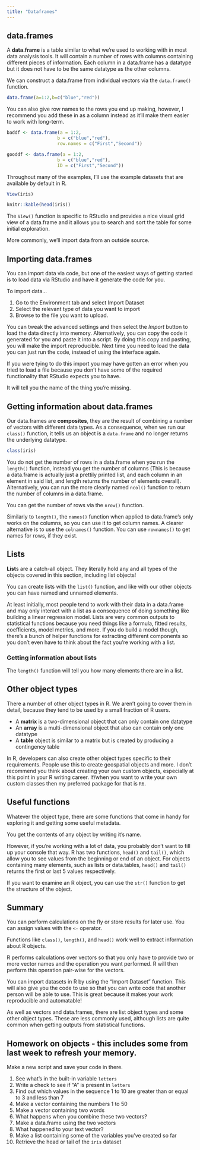 ```yaml
---
title: "Dataframes"
---
```


## data.frames
A **data.frame** is a table similar to what we're used to working with in most data analysis tools. It will contain a number of rows with columns containing different pieces of information. Each column in a data.frame has a datatype but it does not have to be the same datatype as the other columns.

We can construct a data.frame from individual vectors via the `data.frame()` function.

```r
data.frame(a=1:2,b=c("blue","red"))
```

You can also give row names to the rows you end up making, however, I recommend you add these in as a column instead as it'll make them easier to work with long-term.

```r
baddf <- data.frame(a = 1:2,
                   b = c("blue","red"),
                   row.names = c("First","Second"))

gooddf <- data.frame(a = 1:2,
                   b = c("blue","red"),
                   ID = c("First","Second"))
```

Throughout many of the examples, I'll use the example datasets that are available by default in R.

```r
View(iris)
```

```r
knitr::kable(head(iris))
```

The `View()` function is specific to RStudio and provides a nice visual grid view of a data.frame and it allows you to search and sort the table for some initial exploration.

More commonly, we'll import data from an outside source.

## Importing data.frames
You can import data via code, but one of the easiest ways of getting started is to load data via RStudio and have it generate the code for you.

To import data... 

1. Go to the Environment tab and select Import Dataset
2. Select the relevant type of data you want to import
3. Browse to the file you want to upload.

You can tweak the advanced settings and then select the *Import* button to load the data directly into memory. Alternatively, you can copy the code it generated for you and paste it into a script. By doing this copy and pasting, you will make the import reproducible. Next time you need to load the data you can just run the code, instead of using the interface again.


If you were tying to do this import you may have gotten an error when you tried to load a file because you don't have some of the required functionality that RStudio expects you to have.

It will tell you the name of the thing you're missing. 

## Getting information about data.frames
Our data.frames are **composites**, they are the result of combining a number of vectors with different data types. As a consequence, when we run our `class()` function, it tells us an object is a `data.frame` and no longer returns the underlying datatype.

```r
class(iris)
```

You do not get the number of rows in a data.frame when you run the `length()` function, instead you get the number of columns (This is because a data.frame is actually just a prettily printed list, and each column in an element in said list, and length returns the number of elements overall). Alternatively, you can run the more clearly named `ncol()` function to return the number of columns in a data.frame.

You can get the number of rows via the `nrow()` function.


Similarly to `length()`, the `names()` function when applied to data.frame's only works on the columns, so you can use it to get column names. A clearer alternative is to use the `colnames()` function. You can use `rownames()` to get names for rows, if they exist.


## Lists
**List**s are a catch-all object. They literally hold any and all types of the objects covered in this section, including list objects!

You can create lists with the `list()` function, and like with our other objects you can have named and unnamed elements.


At least initially, most people tend to work with their data in a data.frame and may only interact with a list as a consequence of doing something like building a linear regression model. Lists are very common outputs to statistical functions because you need things like a formula, fitted results, coefficients, model metrics, and more. If you do build a model though, there's a bunch of helper functions for extracting different components so you don't even have to think about the fact you're working with a list.

### Getting information about lists
The `length()` function will tell you how many elements there are in a list.


## Other object types
There a number of other object types in R. We aren't going to cover them in detail, because they tend to be used by a small fraction of R users.

- A **matrix** is a two-dimensional object that can only contain one datatype
- An **array** is a multi-dimensional object that also can contain only one datatype
- A **table** object is similar to a matrix but is created by producing a contingency table

In R, developers can also create other object types specific to their requirements. People use this to create geospatial objects and more. I don't recommend you think about creating your own custom objects, especially at this point in your R writing career. If/when you want to write your own custom classes then my preferred package for that is `R6`.


## Useful functions
Whatever the object type, there are some functions that come in handy for exploring it and getting some useful metadata.

You get the contents of any object by writing it's name.


However, if you're working with a lot of data, you probably don't want to fill up your console that way. R has two functions, `head()` and `tail()`, which allow you to see values from the beginning or end of an object. For objects containing many elements, such as lists or data.tables, `head()` and `tail()` returns the first or last 5 values respectively.


If you want to examine an R object, you can use the `str()` function to get the structure of the object.

## Summary
You can perform calculations on the fly or store results for later use. You can assign values with the `<-` operator.

Functions like `class()`, `length()`, and `head()` work well to extract information about R objects.

R performs calculations over vectors so that you only have to provide two or more vector names and the operation you want performed. R will then perform this operation pair-wise for the vectors.

You can import datasets in R by using the "Import Dataset" function. This will also give you the code to use so that you can write code that another person will be able to use. This is great because it makes your work reproducible and automatable!

As well as vectors and data.frames, there are list object types and some other object types. These are less commonly used, although lists are quite common when getting outputs from statistical functions.

## Homework on objects - this includes some from last week to refresh your memory.

Make a new script and save your code in there. 

1. See what's in the built-in variable `letters`
2. Write a check to see if "A" is present in `letters`
3. Find out which values in the sequence 1 to 10 are greater than or equal to 3 and less than 7
4. Make a vector containing the numbers 1 to 50
5. Make a vector containing two words
6. What happens when you combine these two vectors?
7. Make a data.frame using the two vectors
8. What happened to your text vector?
9. Make a list containing some of the variables you've created so far
10. Retrieve the head or tail of the `iris` dataset

